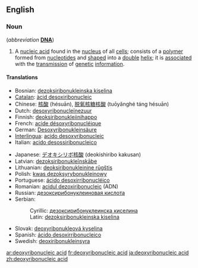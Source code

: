 ==English==
{{wikipedia|DNA}}

===Noun===
{{en-noun|sg=[[deoxyribonucleic]] [[acid]]|-}} (''abbreviation'' '''[[DNA]]''')

# {{context|genetics|biochemistry}} A [[nucleic acid]] found in the [[nucleus]] of all [[cell]]s; consists of a [[polymer]] formed from [[nucleotide]]s and [[shaped]] into a [[double]] [[helix]]; it is [[associated]] with the [[transmission]] of [[genetic]] [[information]].

====Translations====
<!--Put the full forms only in this table. The translations of the abbreviation belong the translation table for "DNA", not here-->
{{trans-top|deoxyribonucleic acid}}
*Bosnian: [[dezoksiribonukleinska kiselina]] {{f}}
*[[Catalan]]: [[àcid desoxiribonucleic]]
*Chinese: [[核酸]] (hésuān), [[脱氧核糖核酸]] (tuōyǎnghé táng hésuān)
*Dutch: [[desoxyribonucleïnezuur]]
*Finnish: [[deoksiribonukleiinihappo]]
*French: [[acide désoxyribonucléique]] {{m}}
*German: [[Desoxyribonukleinsäure]] {{f}}
*[[Interlingua]]: [[acido desoxyribonucleic]]
*Italian: [[acido desossiribonucleico]] {{m}}
{{trans-mid}}
*Japanese: [[デオキシリボ核酸]] (deokishiribo kakusan)
*Latvian: [[dezoksiribonukleīnskābe]]
*Lithuanian: [[deoksiribonukleinine rūgštis]]
*Polish: [[kwas dezoksyrybonukleinowy]] {{m}}
*Portuguese: [[ácido desoxirribonucléico]]
*Romanian: [[acidul dezoxiribonucleic]] (ADN) {{m}}
*Russian: [[дезоксирибонуклеиновая кислота]] {{unicode|(dɛsoksiribonukleínovaja kislotá)}} {{f}}
*Serbian:
*:Cyrillic: [[дезоксирибонуклеинска киселина]] {{f}}
*:Latin: [[dezoksiribonukleinska kiselina]] {{f}}
*Slovak: [[deoxyribonukleová kyselina]] {{f}}
*Spanish: [[ácido desoxirribonucleico]] {{m}}
*Swedish: [[deoxiribonukleinsyra]] {{c}}
{{trans-bottom}}

[[ar:deoxyribonucleic acid]]
[[fr:deoxyribonucleic acid]]
[[ja:deoxyribonucleic acid]]
[[zh:deoxyribonucleic acid]]